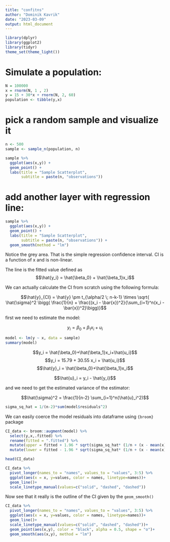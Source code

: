 ```yaml
---
title: "confitns"
author: "Dominik Kavrik"
date: "2023-03-09"
output: html_document
---
```

```r
library(dplyr)
library(ggplot2)
library(tidyr)
theme_set(theme_light())
```

# Simulate a population:

```r
N = 100000
x = rnorm(N, 1 , 2)
y = 15 + 30*x + rnorm(N, 2, 60)
population <- tibble(y,x) 
```

# pick a random sample and visualize it

```r
n <- 500
sample <- sample_n(population, n)
```

```r
sample %>% 
  ggplot(aes(x,y)) +
  geom_point() + 
  labs(title = "Sample Scatterplot",
       subtitle = paste(n, "observations"))
```
# add another layer with regression line:


```r
sample %>% 
  ggplot(aes(x,y)) +
  geom_point() + 
  labs(title = "Sample Scatterplot",
       subtitle = paste(n, "observations")) +
  geom_smooth(method = "lm")
```

Notice the grey area. That is the simple regression confidence interval.
CI is a function of x and is non-linear.



The line is the fitted value defined as $$\hat{y_i} = \hat{\beta_0} + \hat{\beta_1}x_i$$

We can actually calculate the CI from scratch using the following formula:

$$\hat{y}_{CI} = \hat{y} \pm t_{\alpha/2 \; n-k-1} \times \sqrt{  \hat{\sigma}^2 \bigg( \frac{1}{n} + \frac{(x_i - \bar{x})^2}{\sum_{i=1}^n(x_i - \bar{x})^2}\bigg)}$$



first we need to estimate the model: 

$$y_i = \beta_0 + \beta_1x_i + u_i$$

```r
model <- lm(y ~ x, data = sample)
summary(model)
```

$$y_i = \hat{\beta_0}+\hat{\beta_1}x_i+\hat{u_i}$$
$$y_i = 15.79 + 30.55 x_i + \hat{u_i}$$
$$\hat{y}_i = \hat{\beta_0}+\hat{\beta_1}x_i$$

$$\hat{u}_i = y_i - \hat{y_i}$$



and we need to get the estimated variance of the estimator:

$$\hat{\sigma}^2 = \frac{1}{n-2} \sum_{i=1}^n(\hat{u}_i^2)$$

```r
sigma_sq_hat = 1/(n-2)*sum(model$residuals^2)
```


We can easily coerce the model residuals into dataframe using `{broom}` package

```r
CI_data <- broom::augment(model) %>% 
  select(y,x,.fitted) %>% 
  rename(fitted = ".fitted") %>% 
  mutate(upper = fitted + 1.96 * sqrt(sigma_sq_hat* (1/n + (x - mean(x))^2 / ( sum((x-mean(x))^2)) ) )) %>% 
  mutate(lower = fitted - 1.96 * sqrt(sigma_sq_hat* (1/n + (x - mean(x))^2 / ( sum((x-mean(x))^2)) ) ))
```



```r
head(CI_data)
```

```r
CI_data %>%
  pivot_longer(names_to = "names", values_to = "values", 3:5) %>% 
  ggplot(aes(x = x, y=values, color = names, linetype=names))+
  geom_line()+
  scale_linetype_manual(values=c("solid", "dashed", "dashed"))
```
Now see that it really is the outline of the CI given by the `geom_smooth()`

```r
CI_data %>%
  pivot_longer(names_to = "names", values_to = "values", 3:5) %>% 
  ggplot(aes(x = x, y=values, color = names, linetype=names))+
  geom_line()+
  scale_linetype_manual(values=c("solid", "dashed", "dashed"))+
  geom_point(aes(x,y), color = "black", alpha = 0.5, shape = "o")+
  geom_smooth(aes(x,y), method = "lm")
```

